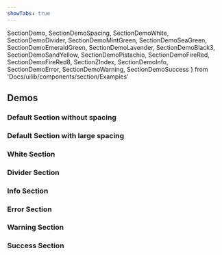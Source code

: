 ```yaml
---
showTabs: true
---
```


  SectionDemo,
  SectionDemoSpacing,
  SectionDemoWhite,
  SectionDemoDivider,
  SectionDemoMintGreen,
  SectionDemoSeaGreen,
  SectionDemoEmeraldGreen,
  SectionDemoLavender,
  SectionDemoBlack3,
  SectionDemoSandYellow,
  SectionDemoPistachio,
  SectionDemoFireRed,
  SectionDemoFireRed8,
  SectionZIndex,
  SectionDemoInfo,
  SectionDemoError,
  SectionDemoWarning,
  SectionDemoSuccess
} from 'Docs/uilib/components/section/Examples'

## Demos

### Default Section without spacing

<SectionDemo />

### Default Section with large spacing

<SectionDemoSpacing />

### White Section

<SectionDemoWhite />

### Divider Section

<SectionDemoDivider />

<VisibilityByTheme hidden="sbanken">

  ### Mint-Green Section

  <SectionDemoMintGreen />

  ### Sea-Green Section

  <SectionDemoSeaGreen />

  ### Emerald-Green Section

  <SectionDemoEmeraldGreen />

  ### Lavender Section

  <SectionDemoLavender />

  ### Grey Section

  <SectionDemoBlack3 />

  ### Sand-Yellow Section

  <SectionDemoSandYellow />

  ### Pistachio Section

  <SectionDemoPistachio />

  ### Fire-Red Section

  <SectionDemoFireRed />

  ### Fire-Red-8 Section

  <SectionDemoFireRed8 />

  <SectionZIndex />

</VisibilityByTheme>

### Info Section

<SectionDemoInfo />

### Error Section

<SectionDemoError />

### Warning Section

<SectionDemoWarning />

### Success Section

<SectionDemoSuccess />

